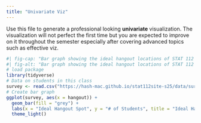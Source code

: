 ```yaml
---
title: "Univariate Viz"
---
```


Use this file to generate a professional looking **univariate** visualization. The visualization will not perfect the first time but you are expected to improve on it throughout the semester especially after covering advanced topics such as effective viz.

```r
#| fig-cap: "Bar graph showing the ideal hangout locations of STAT 112 students."
#| fig-alt: "Bar graph showing the ideal hangout locations of STAT 112 students from a selection of five locations. `City` received the most votes, with around 21, and `prairie` received the least, with around 4"
# load package
library(tidyverse)
# Data on students in this class
survey <- read.csv("https://hash-mac.github.io/stat112site-s25/data/survey.csv")
# Create bar graph
ggplot(survey, aes(x = hangout)) +
  geom_bar(fill = "grey") +
  labs(x = "Ideal Hangout Spot", y = "# of Students", title = "Ideal Hangout Spots of STAT 112 Students") +
  theme_light()
```

